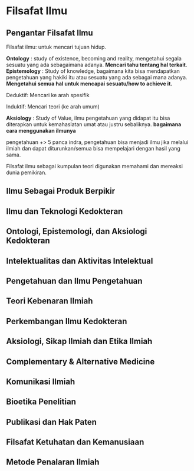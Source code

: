 # Filsafat Ilmu

## Pengantar Filsafat Ilmu

Filsafat ilmu: untuk mencari tujuan hidup.

**Ontology** : study of existence, becoming and reality, mengetahui segala sesuatu yang ada sebagaimana adanya. **Mencari tahu tentang hal terkait**.
**Epistemology** : Study of knowledge, bagaimana kita bisa mendapatkan pengetahuan yang hakiki itu atau sesuatu yang ada sebagai mana adanya. **Mengetahui semua hal untuk mencapai sesuatu/how to achieve it.**

Deduktif: Mencari ke arah spesifik

Induktif: Mencari teori (ke arah umum)

**Aksiology** : Study of Value, ilmu pengetahuan yang didapat itu bisa diterapkan untuk kemahaslatan umat atau justru sebaliknya. **bagaimana cara menggunakan ilmunya**

pengetahuan +> 5 panca indra, 
pengetahuan bisa menjadi ilmu jika melalui ilmiah dan dapat diturunkan/semua bisa mempelajari dengan hasil yang sama.

Filsafat ilmu sebagai kumpulan teori digunakan memahami dan mereaksi dunia pemikiran.

## Ilmu Sebagai Produk Berpikir

## Ilmu dan Teknologi Kedokteran

## Ontologi, Epistemologi, dan Aksiologi Kedokteran

## Intelektualitas dan Aktivitas Intelektual

## Pengetahuan dan Ilmu Pengetahuan

## Teori Kebenaran Ilmiah

## Perkembangan Ilmu Kedokteran

## Aksiologi, Sikap Ilmiah dan Etika Ilmiah

## Complementary & Alternative Medicine

## Komunikasi Ilmiah

## Bioetika Penelitian

## Publikasi dan Hak Paten

## Filsafat Ketuhatan dan Kemanusiaan

## Metode Penalaran Ilmiah
